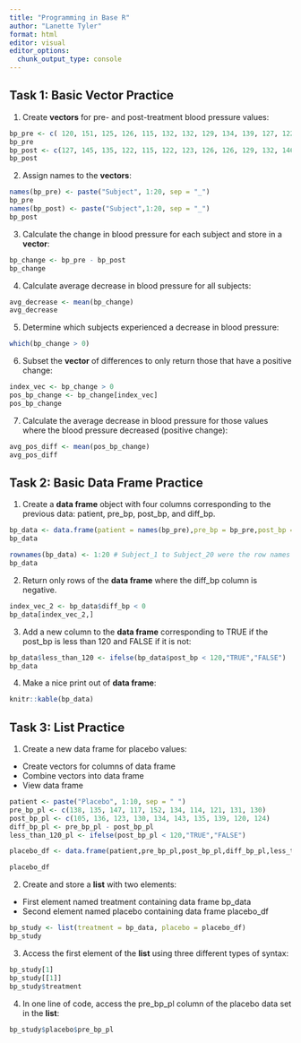 ```yaml
---
title: "Programming in Base R"
author: "Lanette Tyler"
format: html
editor: visual
editor_options: 
  chunk_output_type: console
---
```


## Task 1: Basic Vector Practice

1.  Create **vectors** for pre- and post-treatment blood pressure values:

```r
bp_pre <- c( 120, 151, 125, 126, 115, 132, 132, 129, 134, 139, 127, 122, 127, 135, 133, 128, 147, 138, 140, 132)
bp_pre
bp_post <- c(127, 145, 135, 122, 115, 122, 123, 126, 126, 129, 132, 146, 120, 114, 121, 120, 128, 120, 133, 115)
bp_post
```

2.  Assign names to the **vectors**:

```r
names(bp_pre) <- paste("Subject", 1:20, sep = "_")
bp_pre
names(bp_post) <- paste("Subject",1:20, sep = "_")
bp_post
```

3.  Calculate the change in blood pressure for each subject and store in a **vector**:

```r
bp_change <- bp_pre - bp_post
bp_change
```

4.  Calculate average decrease in blood pressure for all subjects:

```r
avg_decrease <- mean(bp_change)
avg_decrease
```

5.  Determine which subjects experienced a decrease in blood pressure:

```r
which(bp_change > 0)
```

6.  Subset the **vector** of differences to only return those that have a positive change:

```r
index_vec <- bp_change > 0
pos_bp_change <- bp_change[index_vec]
pos_bp_change
```

7.  Calculate the average decrease in blood pressure for those values where the blood pressure decreased (positive change):

```r
avg_pos_diff <- mean(pos_bp_change)
avg_pos_diff
```

## Task 2: Basic Data Frame Practice

1.  Create a **data frame** object with four columns corresponding to the previous data: patient, pre_bp, post_bp, and diff_bp.

```r
bp_data <- data.frame(patient = names(bp_pre),pre_bp = bp_pre,post_bp = bp_post,diff_bp = bp_change)
bp_data

rownames(bp_data) <- 1:20 # Subject_1 to Subject_20 were the row names as well as the patient values for data frame bp_data after creation, so I changed the row names to the numbers 1 to 20.
bp_data
```

2.  Return only rows of the **data frame** where the diff_bp column is negative.

```r
index_vec_2 <- bp_data$diff_bp < 0
bp_data[index_vec_2,]
```

3.  Add a new column to the **data frame** corresponding to TRUE if the post_bp is less than 120 and FALSE if it is not:

```r
bp_data$less_than_120 <- ifelse(bp_data$post_bp < 120,"TRUE","FALSE")
bp_data
```

4.  Make a nice print out of **data frame**:

```r
knitr::kable(bp_data)
```

## Task 3: List Practice

1.  Create a new data frame for placebo values:

-   Create vectors for columns of data frame
-   Combine vectors into data frame
-   View data frame

```r
patient <- paste("Placebo", 1:10, sep = " ")
pre_bp_pl <- c(138, 135, 147, 117, 152, 134, 114, 121, 131, 130)
post_bp_pl <- c(105, 136, 123, 130, 134, 143, 135, 139, 120, 124)
diff_bp_pl <- pre_bp_pl - post_bp_pl
less_than_120_pl <- ifelse(post_bp_pl < 120,"TRUE","FALSE")

placebo_df <- data.frame(patient,pre_bp_pl,post_bp_pl,diff_bp_pl,less_than_120_pl)

placebo_df
```

2.  Create and store a **list** with two elements:

-   First element named treatment containing data frame bp_data
-   Second element named placebo containing data frame placebo_df

```r
bp_study <- list(treatment = bp_data, placebo = placebo_df)
bp_study
```

3.  Access the first element of the **list** using three different types of syntax:

```r
bp_study[1]
bp_study[[1]]
bp_study$treatment
```

4.  In one line of code, access the pre_bp_pl column of the placebo data set in the **list**:

```r
bp_study$placebo$pre_bp_pl
```
